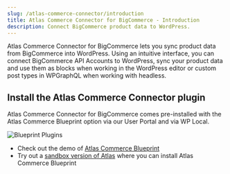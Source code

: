 ```yaml
---
slug: /atlas-commerce-connector/introduction
title: Atlas Commerce Connector for BigCommerce - Introduction
description: Connect BigCommerce product data to WordPress.
---
```


Atlas Commerce Connector for BigCommerce lets you sync product data from BigCommerce into WordPress. Using an intuitive interface, you can connect BigCommerce API Accounts to WordPress, sync your product data and use them as blocks when working in the WordPress editor or custom post types in WPGraphQL when working with headless.

## Install the Atlas Commerce Connector plugin

Atlas Commerce Connector for BigCommerce comes pre-installed with the Atlas Commerce Blueprint option via our User Portal and via WP Local.

![Blueprint Plugins](images/blueprint-plugins.png)

- Check out the demo of [Atlas Commerce Blueprint](#)
- Try out a [sandbox version of Atlas](#) where you can install Atlas Commerce Blueprint
